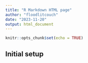 ```yaml
---
title: "R Markdown HTML page"
author: "floodlitcouch"
date: "2023-11-20"
output: html_document
---
```


```r
knitr::opts_chunk$set(echo = TRUE)
```

## Initial setup

